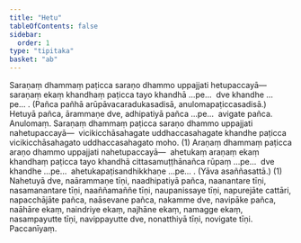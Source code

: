```yaml
---
title: "Hetu"
tableOfContents: false
sidebar:
  order: 1
type: "tipitaka"
basket: "ab"
---
```



<DynamicBreadcrumb />

<Division number="346">

<Paragraph number="4793">
Saraṇaṃ dhammaṃ paṭicca saraṇo dhammo uppajjati hetupaccayā—  saraṇaṃ ekaṃ khandhaṃ paṭicca tayo khandhā …pe…  dve khandhe …pe… . (Pañca pañhā arūpāvacaradukasadisā, anulomapaṭiccasadisā.)
</Paragraph>

<Paragraph number="4794">
Hetuyā pañca, ārammaṇe dve, adhipatiyā pañca …pe…  avigate pañca.

</Paragraph>
</Division>

<Paragraph number="4795" type="center">
Anulomaṃ.


</Paragraph>

<Paragraph number="4796">
Saraṇaṃ dhammaṃ paṭicca saraṇo dhammo uppajjati nahetupaccayā—  vicikicchāsahagate uddhaccasahagate khandhe paṭicca vicikicchāsahagato uddhaccasahagato moho. (1)
</Paragraph>

<Paragraph number="4797">
Araṇaṃ dhammaṃ paṭicca araṇo dhammo uppajjati nahetupaccayā—  ahetukaṃ araṇaṃ ekaṃ khandhaṃ paṭicca tayo khandhā cittasamuṭṭhānañca rūpaṃ …pe…  dve khandhe …pe…  ahetukapaṭisandhikkhaṇe …pe… . (Yāva asaññasattā.) (1)
</Paragraph>

<Paragraph number="4798">
Nahetuyā dve, naārammaṇe tīṇi, naadhipatiyā pañca, naanantare tīṇi, nasamanantare tīṇi, naaññamaññe tīṇi, naupanissaye tīṇi, napurejāte cattāri, napacchājāte pañca, naāsevane pañca, nakamme dve, navipāke pañca, naāhāre ekaṃ, naindriye ekaṃ, najhāne ekaṃ, namagge ekaṃ, nasampayutte tīṇi, navippayutte dve, nonatthiyā tīṇi, novigate tīṇi.

</Paragraph>

<Paragraph number="4799" type="center">
Paccanīyaṃ.
</Paragraph>